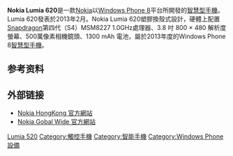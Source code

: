 {{unreferenced|time=2013-05-13T15:36:45+00:00}}
{{Infobox Mobile
| name            = Nokia Lumia 620
| image           = Nokia Lumia 620.jpg
| imagesize       = 300
| manufacturer    = [[Nokia|Nokia]]
| caption         = Nokia Lumia 620
| carrier         = 
| available       = 2013年3月31日([[亞洲地區|亞洲地區]])
| series          = [[诺基亚_Lumia_非凡系列|诺基亚 Lumia 非凡系列]]
| predecessor     = 
| successor       = 
| status          = 2013年2月發表
| form            = 直立式手機<br />黑、藍、綠、紅、橙、白
| size            = 115.4×61.1×11.0 （[[公釐|公釐]]）
| weight          = 127[[克|克]]
| networks        = [[GSM|GSM]] 1800 / 1900 / 850 / 900<br />[[WCDMA|WCDMA]] Band I (2100) / Band II (1900) / Band V (850) / Band VIII (900)
| os              = [[Windows_Phone_8|Windows Phone 8]]
| cpu             = [[Snapdragon|Snapdragon]] S4 MSM8227 雙核心 1.0 [[GHz|GHz]]+Adreno 305圖形處理器
| screen          = 800 × 480[[畫素|畫素]] 3.8[[英寸|英寸]]
| input           = [[電容式|電容式]][[觸控螢幕|觸控螢幕]]
| interior_memory = 8GB
| memory_card     = 支援64GB[[MircoSD|MircoSD]][[SDHC|SDHC]]
| memory          = 512MB
| connectivity    = Dual Transfer Mode (MSC 12)<br />[[EDGE|EDGE]] Class B<br />[[GPRS|GPRS]] Class B<br />[[HSDPA|HSDPA]]+ Dual Carrier Cat24 42 Mbps<br />[[HSUPA|HSUPA]] Cat6 5.76 Mbps<br />[[WLAN|WLAN]] IEEE 802.11 a/b/g/n<br />[[近場通訊|NFC]]<br />[[蓝牙|蓝牙]]3.1<br />[[MicroUSB|MicroUSB]]
| battery         = BL-4J 3.7V 1300 [[mAh|mAh]]<br />最長待機時間330小時（3G）<br />最長2G通話時間14.9小時<br />最長3G通話時間9.9小時<br />音樂最長播放時間61小時
| camera          = 500萬畫素<br />照相最大解析度1280 × 720 Pixel(s)<br />四倍數位變焦<br />相機焦距28.0[[公釐|公釐]]、[[光圈|光圈]]f/1.9<br />720p錄影<br />（[[Half_HD|Half HD]] 1280 × 720畫素、30 fps）
| 2nd_camera      = 照相最大解析度VGA<br />相機最小對焦範圍35.0[[公分|公分]]<br />VGA畫素錄影<br />廣角相機
| ringtone        = 
| music           = [[杜比|杜比]]耳機<br />多麥克風噪音消除技術<br />高動態單音音效<br />[[DRM|DRM]]<br />支援編碼：MP3、AMR-WB、AMR-NB、WMA 10 Pro、WMA 9、AAC LC、AAC+/HEAAC、eAAC+/HEAACv2<br />支援播放格式：ASF、WAV、MP4、AAC、AMR、MP3、M4A、WMA、3GP、3G2
}}

'''Nokia Lumia 620'''是一款[[Nokia|Nokia]]以[[Windows_Phone_8|Windows Phone 8]]平台所開發的[[智慧型手機|智慧型手機]]。Lumia 620發表於2013年2月。Nokia Lumia 620塑膠換殼式設計，硬體上配置[[Snapdragon|Snapdragon]]第四代（S4）MSM8227 1.0GHz處理器、3.8 吋 800 × 480 解析度螢幕、500萬像素相機鏡頭、1300 mAh 電池，屬於2013年度的Windows Phone 8[[智慧型手機|智慧型手機]]。

==参考资料==
{{Reflist}}

==外部链接==
* [https://web.archive.org/web/20130310204913/http://www.nokia.com/hk-zh/products/phone/lumia620/specifications/ Nokia HongKong 官方網站]
* [https://web.archive.org/web/20131101080638/http://www.nokia.com/global/products/phone/lumia620/specifications/ Nokia Gobal Wide 官方網站]

{{Microsoft Lumia}}
{{Windows Phone Devices}}
{{Nokia phones}}

[[Category:诺基亚手机|Lumia 520]]
[[Category:觸控手機|Category:觸控手機]]
[[Category:智能手機|Category:智能手機]]
[[Category:Windows_Phone設備|Category:Windows Phone設備]]
